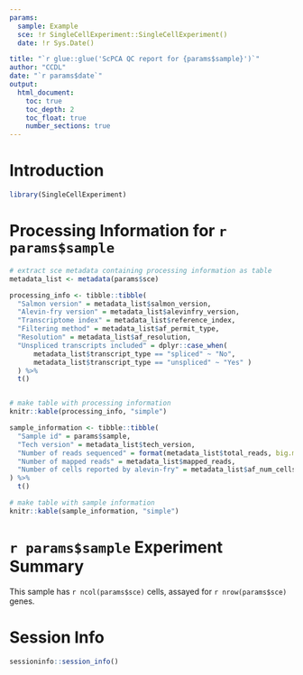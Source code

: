 ```yaml
---
params:
  sample: Example
  sce: !r SingleCellExperiment::SingleCellExperiment()
  date: !r Sys.Date()

title: "`r glue::glue('ScPCA QC report for {params$sample}')`"
author: "CCDL"
date: "`r params$date`"
output: 
  html_document:
    toc: true
    toc_depth: 2
    toc_float: true
    number_sections: true
---
```


# Introduction
```r
library(SingleCellExperiment)
```

# Processing Information for `r params$sample`

```r
# extract sce metadata containing processing information as table
metadata_list <- metadata(params$sce) 

processing_info <- tibble::tibble(
  "Salmon version" = metadata_list$salmon_version,
  "Alevin-fry version" = metadata_list$alevinfry_version,
  "Transcriptome index" = metadata_list$reference_index,
  "Filtering method" = metadata_list$af_permit_type,
  "Resolution" = metadata_list$af_resolution, 
  "Unspliced transcripts included" = dplyr::case_when(
      metadata_list$transcript_type == "spliced" ~ "No",
      metadata_list$transcript_type == "unspliced" ~ "Yes" )
  ) %>%
  t()


# make table with processing information
knitr::kable(processing_info, "simple")
```


```r
sample_information <- tibble::tibble(
  "Sample id" = params$sample,
  "Tech version" = metadata_list$tech_version,
  "Number of reads sequenced" = format(metadata_list$total_reads, big.mark = ',', scientific = FALSE),
  "Number of mapped reads" = metadata_list$mapped_reads,
  "Number of cells reported by alevin-fry" = metadata_list$af_num_cells
) %>%
  t()

# make table with sample information
knitr::kable(sample_information, "simple")
```

# `r params$sample` Experiment Summary 

This sample has `r ncol(params$sce)` cells, assayed for `r nrow(params$sce)` genes.

# Session Info
```r
sessioninfo::session_info()
```


